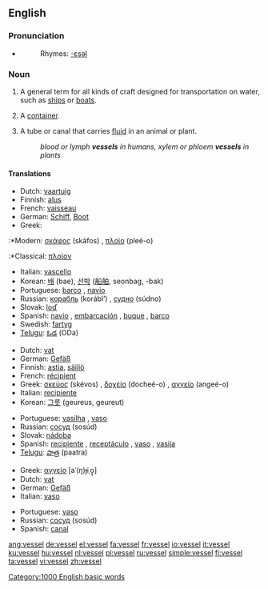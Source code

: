==English==

===Pronunciation===
*{{audio|en-us-vessel.ogg|Audio (US)}}
*:Rhymes: [[Rhymes:English:-ɛsəl|-ɛsəl]]

===Noun===
{{en-noun}}

# {{nautical}} A general term for all kinds of craft designed for transportation on water, such as [[ship]]s or [[boat]]s. 
# A [[container]].
# {{biology}} A tube or canal that carries [[fluid]] in an animal or plant.
#:''blood or lymph '''vessels''' in humans, xylem or phloem '''vessels''' in plants''

====Translations====
{{trans-top|craft}}
*Dutch: [[vaartuig]] {{n}}
*Finnish: [[alus#Finnish|alus]]
*French: [[vaisseau]] {{m}}
*German: [[Schiff]], [[Boot]] {{n}}
*Greek:
:*Modern: [[σκάφος]] (skáfos) {{n}}, [[πλοίο]] (pleé-o) {{n}}
:*Classical: [[πλοίον]]
{{trans-mid}}
*Italian: [[vascello]] {{m}}
*Korean: [[배]] (bae), [[선박]] ([[船舶]], seonbag, -bak) 
*Portuguese: [[barco]] {{m}}, [[navio]] {{m}}
*Russian: [[корабль]] (korábl’) {{m}}, [[судно]] (súdno) {{m}}
*Slovak: [[loď]] {{f}}
*Spanish: [[navio]] {{m}}, [[embarcación]] {{f}}, [[buque]] {{m}}, [[barco]] {{m}}
*Swedish: [[fartyg]]
*[[Telugu]]: [[ఓడ]] (ODa)
{{trans-bottom}}

{{trans-top|container}}
*Dutch: [[vat]] {{n}}
*German: [[Gefäß]] {{n}}
*Finnish: [[astia]], [[säiliö]]
*French: [[récipient]] {{m}}
*Greek: [[σκεύος]] (skévos) {{n}}, [[δοχείο]] (docheé-o) {{n}}, [[αγγείο]] (angeé-o) {{n}}
*Italian: [[recipiente]] {{m}}
*Korean: [[그릇]] (geureus, geureut)
{{trans-mid}}
*Portuguese: [[vasilha]] {{f}}, [[vaso]] {{m}}
*Russian: [[сосуд]] (sosúd) {{m}}
*Slovak: [[nádoba]] {{f}}
*Spanish: [[recipiente]] {{m}}, [[receptáculo]] {{m}}, [[vaso]] {{m}}, [[vasija]] {{f}}
*[[Telugu]]: [[పాత్ర]] (paatra)
{{trans-bottom}}

{{trans-top|tube or canal that carries fluid in an animal or plant}}
*Greek: [[αγγείο]] [aˈ(ŋ)ɟiˌo̞̞] {{n}}
*Dutch: [[vat]] {{n}}
*German: [[Gefäß]] {{n}}
*Italian: [[vaso]] {{m}}
{{trans-mid}}
*Portuguese: [[vaso]] {{m}}
*Russian: [[сосуд]] (sosúd) {{m}}
*Spanish: [[canal]] {{m}}
{{trans-bottom}}

[[Category:1000 English basic words]]

[[ang:vessel]]
[[de:vessel]]
[[el:vessel]]
[[fa:vessel]]
[[fr:vessel]]
[[io:vessel]]
[[it:vessel]]
[[ku:vessel]]
[[hu:vessel]]
[[nl:vessel]]
[[pl:vessel]]
[[ru:vessel]]
[[simple:vessel]]
[[fi:vessel]]
[[ta:vessel]]
[[vi:vessel]]
[[zh:vessel]]